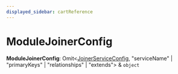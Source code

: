 ```yaml
---
displayed_sidebar: cartReference
---
```



# ModuleJoinerConfig

 **ModuleJoinerConfig**: Omit&#60;[JoinerServiceConfig](../../interfaces/cart.JoinerServiceConfig/page.mdx), "serviceName" \| "primaryKeys" \| "relationships" \| "extends"&#62; & `object`
